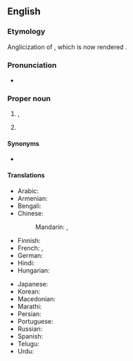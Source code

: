 {{also|calcutta}}
==English==

===Etymology===
Anglicization of {{der|en|bn|কলকাতা}}, which is now rendered {{m|en|Kolkata}}.

===Pronunciation===
* {{IPA|en|/kælˈkʌtə/}}

===Proper noun===
{{en-proper noun}}

# {{former name of|en|Kolkata|nodot=1}}, {{place|en|the <<state capital>> of <<s/West Bengal>>, <<c/India>>}}
# {{place|en|resort|c/Suriname}}

====Synonyms====
* {{l|en|Kolkata}}

====Translations====
{{trans-top|former name of Kolkata, the capital of West Bengal}}
* Arabic: {{t|ar|كَالْكُوتَا|f|tr=kalkūtā}}
* Armenian: {{t+|hy|Կալկաթա}}
* Bengali: {{t+|bn|কলকাতা}}
* Chinese:
*: Mandarin: {{t+|cmn|加爾各答|sc=Hani}}, {{t+|cmn|加尔各答|tr=Jiā'ěrgèdá|sc=Hani}}
* Finnish: {{t|fi|Kalkutta}}
* French: {{t+|fr|Calcutta|m}}, {{t|fr|Kolkata|m}}
* German: {{t+|de|Kalkutta|n}}
* Hindi: {{t+|hi|कोलकाता}}
* Hungarian: {{t+|hu|Kalkutta}}
{{trans-mid}}
* Japanese: {{t|ja|カルカッタ|tr=Karukatta}}
* Korean: {{t|ko|^캘커타}}
* Macedonian: {{t|mk|Калку́та|f}}
* Marathi: {{t|mr|कलकत्ता}}
* Persian: {{t+|fa|کلکته|tr=kalkate}}
* Portuguese: {{t|pt|Calcutá|f}}
* Russian: {{t+|ru|Кальку́тта|f}}
* Spanish: {{t+|es|Calcuta}}
* Telugu: {{t|te|కలకత్తా}}
* Urdu: {{t|ur|کلکتہ|tr=Kalkatā}}
{{trans-bottom}}

{{trans-see|current name of the city|Kolkata}}

{{sisterlinks|Kolkata}}